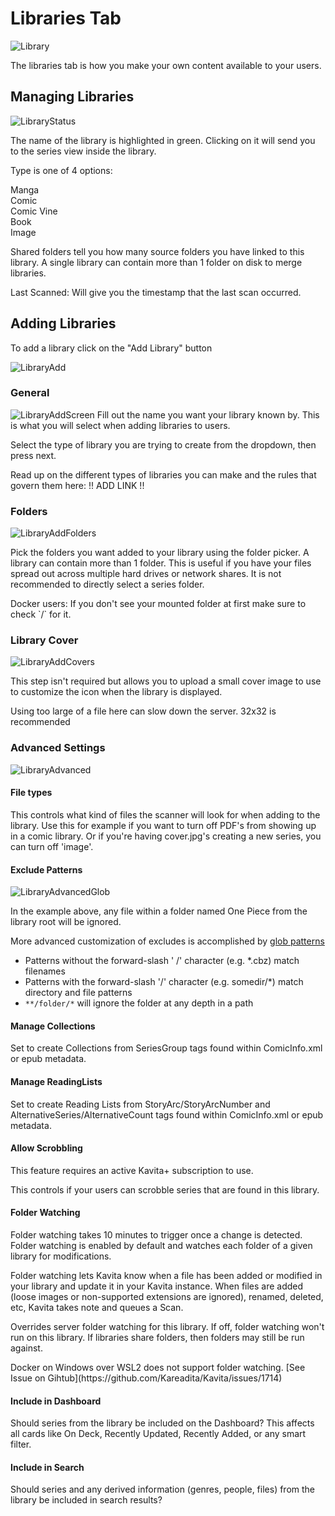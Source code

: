 
# Libraries Tab

![Library](../../../public/guides/admin-settings/admin-settings-library.png "Library page in Admin Settings")

The libraries tab is how you make your own content available to your users.

## Managing Libraries

![LibraryStatus](../../../public/guides/admin-settings/admin-settings-library-status.png "Library Status in Admin Settings")

The name of the library is highlighted in green. Clicking on it will send you to the series view inside the library.

Type is one of 4 options:

Manga<br/>
Comic<br/>
Comic Vine<br/>
Book<br/>
Image<br/>

Shared folders tell you how many source folders you have linked to this library. A single library can contain more than 1 folder on disk to merge libraries.

Last Scanned: Will give you the timestamp that the last scan occurred. 

## Adding Libraries

To add a library click on the "Add Library" button

![LibraryAdd](../../../public/guides/admin-settings/admin-settings-library-add.png "Add Library Button")

### General
![LibraryAddScreen](../../../public/guides/admin-settings/admin-settings-library-add-library.png "Add Library Screen")
Fill out the name you want your library known by. This is what you will select when adding libraries to users. 

Select the type of library you are trying to create from the dropdown, then press next.

<Callout type="error" emoji="️⚠️">
  Read up on the different types of libraries you can make and the rules that govern them here: !! ADD LINK !! 
</Callout>

### Folders
![LibraryAddFolders](../../../public/guides/admin-settings/admin-settings-library-add-library-folder.png "Add Library Folders")

Pick the folders you want added to your library using the folder picker. A library can contain more than 1 folder. This is useful if you have your files spread out across multiple hard drives or network shares. It is not recommended to directly select a series folder.

<Callout type="info" emoji="🐳">
  Docker users: If you don't see your mounted folder at first make sure to check `/` for it. 
</Callout>

### Library Cover
![LibraryAddCovers](../../../public/guides/admin-settings/admin-settings-library-add-library-cover.png "Add Library Cover")

This step isn't required but allows you to upload a small cover image to use to customize the icon when the library is displayed. 

Using too large of a file here can slow down the server. 32x32 is recommended

### Advanced Settings
![LibraryAdvanced](../../../public/guides/admin-settings/admin-settings-library-add-library-advanced.png "Library Advanced Settings")

#### File types

This controls what kind of files the scanner will look for when adding to the library. Use this for example if you want to turn off PDF's from showing up in a comic library. Or if you're having cover.jpg's creating a new series, you can turn off 'image'. 


#### Exclude Patterns
![LibraryAdvancedGlob](../../../public/guides/admin-settings/admin-settings-library-add-library-advanced-glob.png "Library Advanced Settings - Glob")

In the example above, any file within a folder named One Piece from the library root will be ignored.

More advanced customization of excludes is accomplished by [glob patterns](https://github.com/dazinator/DotNet.Glob/blob/develop/README.md#patterns)

* Patterns without the forward-slash ' /' character (e.g. *.cbz) match filenames
* Patterns with the forward-slash '/' character (e.g. somedir/*) match directory and file patterns
* `**/folder/*` will ignore the folder at any depth in a path

#### Manage Collections

Set to create Collections from SeriesGroup tags found within ComicInfo.xml or epub metadata. 

#### Manage ReadingLists

Set to create Reading Lists from StoryArc/StoryArcNumber and AlternativeSeries/AlternativeCount tags found within ComicInfo.xml or epub metadata.

#### Allow Scrobbling 
<Callout type="info" emoji="ℹ️">
  This feature requires an active Kavita+ subscription to use. 
</Callout>

This controls if your users can scrobble series that are found in this library. 

#### Folder Watching
<Callout type="warning" emoji="⚠️">
  Folder watching takes 10 minutes to trigger once a change is detected.
</Callout>
Folder watching is enabled by default and watches each folder of a given library for modifications. 

Folder watching lets Kavita know when a file has been added or modified in your library and update it in your Kavita instance.
When files are added (loose images or non-supported extensions are ignored), renamed, deleted, etc, Kavita takes note and queues a Scan.

Overrides server folder watching for this library. If off, folder watching won't run on this library. If libraries share folders, then folders may still be run against.

<Callout type="info" emoji="🐳">
  Docker on Windows over WSL2 does not support folder watching. [See Issue on Gihtub](https://github.com/Kareadita/Kavita/issues/1714)
</Callout>

#### Include in Dashboard

Should series from the library be included on the Dashboard? This affects all cards like On Deck, Recently Updated, Recently Added, or any smart filter.


#### Include in Search

Should series and any derived information (genres, people, files) from the library be included in search results?
